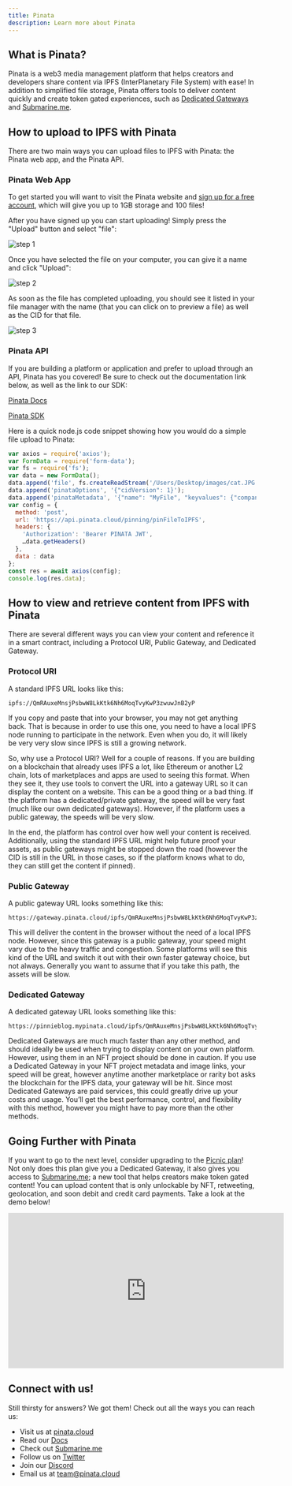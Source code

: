 ```yaml
---
title: Pinata
description: Learn more about Pinata
---
```


## What is Pinata?


Pinata is a web3 media management platform that helps creators and developers share content via IPFS (InterPlanetary File System) with ease! In addition to simplified file storage, Pinata offers tools to deliver content quickly and create token gated experiences, such as  [Dedicated Gateways](https://www.pinata.cloud/dedicated-gateways?utm_source=dev-docs&utm_medium=dev-docs&utm_campaign=&utm_content=shardeum)  and [ Submarine.me](http://submarine.me/?utm_source=dev-docs&utm_medium=dev-docs&utm_campaign=&utm_content=shardeum).

## How to upload to IPFS with Pinata


There are two main ways you can upload files to IPFS with Pinata: the Pinata web app, and the Pinata API.

### Pinata Web App


To get started you will want to visit the Pinata website and  [sign up for a free account](https://www.pinata.cloud/pricing?utm_source=dev-docs&utm_medium=dev-docs&utm_campaign=&utm_content=shardeum), which will give you up to 1GB storage and 100 files!

After you have signed up you can start uploading! Simply press the "Upload" button and select "file":

<img src="https://gateway.pinata.cloud/ipfs/QmNWiQyceu4eTQ9NJK7QEGtuYwPZw6UNcuR32x78UoqvpM/1.jpg" alt="step 1" />

Once you have selected the file on your computer, you can give it a name and click "Upload":

<img src="https://gateway.pinata.cloud/ipfs/QmNWiQyceu4eTQ9NJK7QEGtuYwPZw6UNcuR32x78UoqvpM/3.jpg" alt="step 2" />

As soon as the file has completed uploading, you should see it listed in your file manager with the name (that you can click on to preview a file) as well as the CID for that file.

<img src="https://gateway.pinata.cloud/ipfs/QmNWiQyceu4eTQ9NJK7QEGtuYwPZw6UNcuR32x78UoqvpM/4.jpg" alt="step 3" />

### Pinata API


If you are building a platform or application and prefer to upload through an API, Pinata has you covered! Be sure to check out the documentation link below, as well as the link to our SDK:

 [Pinata Docs](https://docs.pinata.cloud/?utm_source=dev-docs&utm_medium=dev-docs&utm_campaign=&utm_content=shardeum)

 [Pinata SDK](https://www.npmjs.com/package/@pinata/sdk)

Here is a quick node.js code snippet showing how you would do a simple file upload to Pinata:


```js
var axios = require('axios');
var FormData = require('form-data');
var fs = require('fs');
var data = new FormData();
data.append('file', fs.createReadStream('/Users/Desktop/images/cat.JPG'));
data.append('pinataOptions', '{"cidVersion": 1}');
data.append('pinataMetadata', '{"name": "MyFile", "keyvalues": {"company": "Pinata"}}');
var config = {
  method: 'post',
  url: 'https://api.pinata.cloud/pinning/pinFileToIPFS',
  headers: {
    'Authorization': 'Bearer PINATA JWT',
    …data.getHeaders()
  },
  data : data
};
const res = await axios(config);
console.log(res.data);
```

## How to view and retrieve content from IPFS with Pinata


There are several different ways you can view your content and reference it in a smart contract, including a Protocol URI, Public Gateway, and Dedicated Gateway.

### Protocol URI


A standard IPFS URL looks like this:

    ipfs://QmRAuxeMnsjPsbwW8LkKtk6Nh6MoqTvyKwP3zwuwJnB2yP

If you copy and paste that into your browser, you may not get anything back. That is because in order to use this one, you need to have a local IPFS node running to participate in the network. Even when you do, it will likely be very very slow since IPFS is still a growing network.

So, why use a Protocol URI? Well for a couple of reasons. If you are building on a blockchain that already uses IPFS a lot, like Ethereum or another L2 chain, lots of marketplaces and apps are used to seeing this format. When they see it, they use tools to convert the URL into a gateway URL so it can display the content on a website. This can be a good thing or a bad thing. If the platform has a dedicated/private gateway, the speed will be very fast (much like our own dedicated gateways). However, if the platform uses a public gateway, the speeds will be very slow.

In the end, the platform has control over how well your content is received. Additionally, using the standard IPFS URL might help future proof your assets, as public gateways might be stopped down the road (however the CID is still in the URL in those cases, so if the platform knows what to do, they can still get the content if pinned).

### Public Gateway


A public gateway URL looks something like this:

    https://gateway.pinata.cloud/ipfs/QmRAuxeMnsjPsbwW8LkKtk6Nh6MoqTvyKwP3zwuwJnB2yP

This will deliver the content in the browser without the need of a local IPFS node. However, since this gateway is a public gateway, your speed might vary due to the heavy traffic and congestion. Some platforms will see this kind of the URL and switch it out with their own faster gateway choice, but not always. Generally you want to assume that if you take this path, the assets will be slow.

### Dedicated Gateway


A dedicated gateway URL looks something like this:

    https://pinnieblog.mypinata.cloud/ipfs/QmRAuxeMnsjPsbwW8LkKtk6Nh6MoqTvyKwP3zwuwJnB2yP

Dedicated Gateways are much much faster than any other method, and should ideally be used when trying to display content on your own platform. However, using them in an NFT project should be done in caution. If you use a Dedicated Gateway in your NFT project metadata and image links, your speed will be great, however anytime another marketplace or rarity bot asks the blockchain for the IPFS data, your gateway will be hit. Since most Dedicated Gateways are paid services, this could greatly drive up your costs and usage. You’ll get the best performance, control, and flexibility with this method, however you might have to pay more than the other methods.

## Going Further with Pinata


If you want to go to the next level, consider upgrading to the [Picnic plan](https://pinata.cloud/pricing)! Not only does this plan give you a Dedicated Gateway, it also gives you access to [Submarine.me](https://submarine.me); a new tool that helps creators make token gated content! You can upload content that is only unlockable by NFT, retweeting, geolocation, and soon debit and credit card payments. Take a look at the demo below!

<iframe width="560" height="315" src="https://www.youtube.com/embed/DTr896ca2PE" title="YouTube video player" frameborder="0" allow="accelerometer; autoplay; clipboard-write; encrypted-media; gyroscope; picture-in-picture; web-share" allowfullscreen></iframe>


## Connect with us!


Still thirsty for answers? We got them! Check out all the ways you can reach us:

* Visit us at [pinata.cloud](https://pinata.cloud/?utm_source=dev-docs&utm_medium=dev-docs&utm_campaign=&utm_content=shardeum)
* Read our [Docs](https://docs.pinata.cloud/?utm_source=dev-docs&utm_medium=dev-docs&utm_campaign=&utm_content=shardeum)
* Check out [Submarine.me](https://submarine.me)
* Follow us on [Twitter](https://twitter.com/pinatacloud)
* Join our [Discord](https://discord.gg/pinata)
* Email us at team@pinata.cloud
